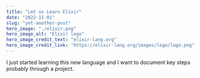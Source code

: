 ```yaml
---
title: "Let us Learn Elixir"
date: "2022-11-01"
slug: "yet-another-post"
hero_image: "./elixir.png"
hero_image_alt: "Elixir logo"
hero_image_credit_text: "elixir-lang.org"
hero_image_credit_link: "https://elixir-lang.org/images/logo/logo.png"
---
```


I just started learning this new language and I want to document key steps probably through a project.
